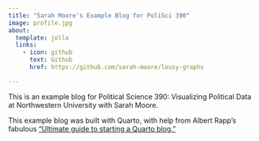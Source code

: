 ```yaml
---
title: "Sarah Moore's Example Blog for PoliSci 390"
image: profile.jpg
about:
  template: jolla
  links:
    - icon: github
      text: Github
      href: https://github.com/sarah-moore/lousy-graphs

---
```


This is an example blog for Political Science 390: Visualizing Political Data at Northwestern University with Sarah Moore. 

This example blog was built with Quarto, with help from Albert Rapp's fabulous ["Ultimate guide to starting a Quarto blog."](https://albert-rapp.de/posts/13_quarto_blog_writing_guide/13_quarto_blog_writing_guide.html)
